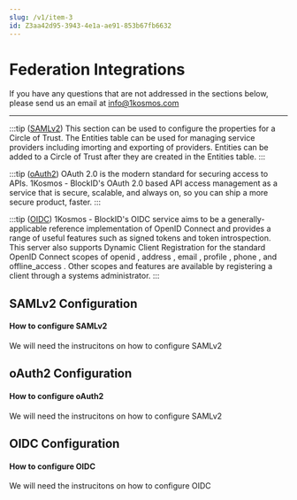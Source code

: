 ```yaml
---
slug: /v1/item-3
id: Z3aa42d95-3943-4e1a-ae91-853b67fb6632
---
```

# Federation Integrations
If you have any questions that are not addressed in the sections below, please send us an email at [info@1kosmos.com](info@1kosmos.com)

* * *
:::tip ([SAMLv2](#SAMLv2))
This section can be used to configure the properties for a Circle of Trust.  The Entities table can be used for managing service providers including imorting and exporting of providers.  Entities can be added to a Circle of Trust after they are created in the Entities table. 
:::

:::tip ([oAuth2](#oAuth2))
OAuth 2.0 is the modern standard for securing access to APIs. 1Kosmos - BlockID's OAuth 2.0 based API access management as a service that is secure, scalable, and always on, so you can ship a more secure product, faster.
:::

:::tip ([OIDC](#OIDC))
1Kosmos - BlockID's OIDC service aims to be a generally-applicable reference implementation of OpenID Connect and provides a range of useful features such as signed tokens and token introspection. This server also supports Dynamic Client Registration for the standard OpenID Connect scopes of openid , address , email , profile , phone , and offline_access . Other scopes and features are available by registering a client through a systems administrator.
:::

## <a name = "SAMLv2"></a>SAMLv2 Configuration 
#### How to configure SAMLv2
We will need the instrucitons on how to configure SAMLv2

## <a name = "oAuth2"></a>oAuth2 Configuration 
#### How to configure oAuth2
We will need the instrucitons on how to configure SAMLv2

## <a name = "OIDC"></a>OIDC Configuration 
#### How to configure OIDC
We will need the instrucitons on how to configure OIDC

